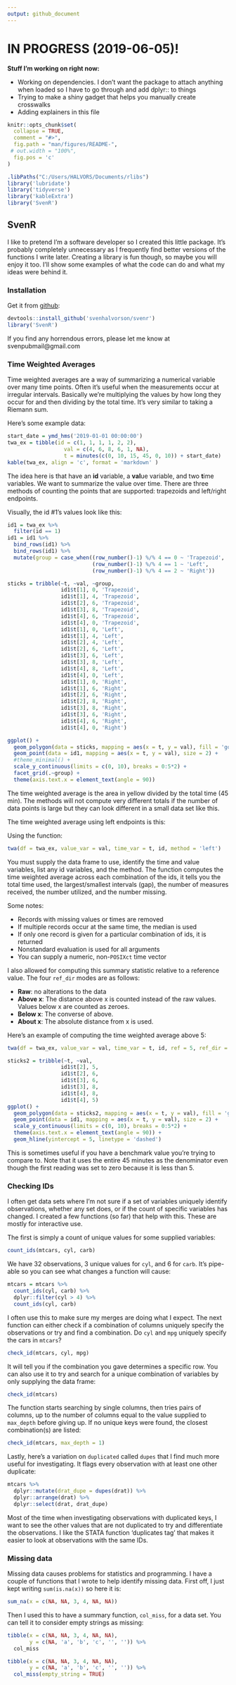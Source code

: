 ```yaml
---
output: github_document
---
```


# IN PROGRESS (2019-06-05)!

**Stuff I'm working on right now:**

* Working on dependencies. I don't want the package to attach anything when loaded so I have to go through and add dplyr:: to things
* Trying to make a shiny gadget that helps you manually create crosswalks
* Adding explainers in this file


<!-- README.md is generated from README.Rmd. Please edit that file -->

```r
knitr::opts_chunk$set(
  collapse = TRUE,
  comment = "#>",
  fig.path = "man/figures/README-",
 # out.width = "100%",
  fig.pos = 'c'
)
```

```r
.libPaths("C:/Users/HALVORS/Documents/rlibs")
library('lubridate')
library('tidyverse')
library('kableExtra')
library('SvenR')
```

## SvenR

I like to pretend I'm a software developer so I created this little package. It's probably
completely unnecessary as I frequently find better versions of the functions I write later.
Creating a library is fun though, so maybe you will enjoy it too. I'll show some examples of
what the code can do and what my ideas were behind it.

### Installation

Get it from [github](https://www.github.com/svenhalvorson/svenr):

```r
devtools::install_github('svenhalvorson/svenr')
library('SvenR')
```

If you find any horrendous errors, please let me know at svenpubmail@gmail.com

### Time Weighted Averages

Time weighted averages are a way of summarizing a numerical variable over
many time points. Often it's useful when the measurements occur at irregular
intervals. Basically we're multiplying the values by how long they occur for
and then dividing by the total time. It's very similar to taking a Riemann sum.

Here's some example data:

```r

start_date = ymd_hms('2019-01-01 00:00:00')
twa_ex = tibble(id = c(1, 1, 1, 1, 2, 2),
                  val = c(4, 6, 8, 6, 1, NA),
                  t = minutes(c(0, 10, 15, 45, 0, 10)) + start_date)
kable(twa_ex, align = 'c', format = 'markdown' )

```

The idea here is that have an **id** variable, a **val**ue variable,
and two **t**ime variables. We want to summarize the value over time.
There are three methods of counting the points that are supported:
trapezoids and left/right endpoints.

Visually, the id #1's values look like this:

```r

id1 = twa_ex %>% 
  filter(id == 1)
id1 = id1 %>% 
  bind_rows(id1) %>% 
  bind_rows(id1) %>% 
  mutate(group = case_when((row_number()-1) %/% 4 == 0 ~ 'Trapezoid',
                           (row_number()-1) %/% 4 == 1 ~ 'Left',
                           (row_number()-1) %/% 4 == 2 ~ 'Right'))

sticks = tribble(~t, ~val, ~group,
                 id1$t[1], 0, 'Trapezoid',
                 id1$t[1], 4, 'Trapezoid',
                 id1$t[2], 6, 'Trapezoid',
                 id1$t[3], 8, 'Trapezoid',
                 id1$t[4], 6, 'Trapezoid',
                 id1$t[4], 0, 'Trapezoid',
                 id1$t[1], 0, 'Left',
                 id1$t[1], 4, 'Left',
                 id1$t[2], 4, 'Left',
                 id1$t[2], 6, 'Left',
                 id1$t[3], 6, 'Left',
                 id1$t[3], 8, 'Left',
                 id1$t[4], 8, 'Left',
                 id1$t[4], 0, 'Left',
                 id1$t[1], 0, 'Right',
                 id1$t[1], 6, 'Right',
                 id1$t[2], 6, 'Right',
                 id1$t[2], 8, 'Right',
                 id1$t[3], 8, 'Right',
                 id1$t[3], 6, 'Right',
                 id1$t[4], 6, 'Right',
                 id1$t[4], 0, 'Right')

ggplot() +
  geom_polygon(data = sticks, mapping = aes(x = t, y = val), fill = 'goldenrod1') +
  geom_point(data = id1, mapping = aes(x = t, y = val), size = 2) +
  #theme_minimal() +
  scale_y_continuous(limits = c(0, 10), breaks = 0:5*2) + 
  facet_grid(.~group) +
  theme(axis.text.x = element_text(angle = 90))

```

The time weighted average is the area in yellow divided by the total time (45 min).
The methods will not compute very different totals if the number of data points is large
but they can look different in a small data set like this.

The time weighted average using left endpoints is this:

<!-- $$\frac{4\cdot10+6\cdot5+8\cdot30}{45}=6.89$$ -->

Using the function:

```r

twa(df = twa_ex, value_var = val, time_var = t, id, method = 'left')

```

You must supply the data frame to use, identify the time and value variables, 
list any id variables, and the method. The function computes the time weighted
average across each combination of the ids, it tells you the total time used, 
the largest/smallest intervals (gap), the number of measures
received, the number utilized, and the number missing.

Some notes:

* Records with missing values or times are removed
* If multiple records occur at the same time, the median is used
* If only one record is given for a particular combination of ids, it is returned
* Nonstandard evaluation is used for all arguments
* You can supply a numeric, non-`POSIXct` time vector

I also allowed for computing this summary statistic relative to a reference value.
The four `ref_dir` modes are as follows:

* **Raw**: no alterations to the data
* **Above x**: The distance above x is counted instead of the raw values. Values below x are counted as zeroes.
* **Below x**: The converse of above.
* **About x**: The absolute distance from x is used.

Here's an example of computing the time weighted average above 5:
```r

twa(df = twa_ex, value_var = val, time_var = t, id, ref = 5, ref_dir = 'above', method = 'left')

```

```r


sticks2 = tribble(~t, ~val,
                 id1$t[2], 5,
                 id1$t[2], 6,
                 id1$t[3], 6,
                 id1$t[3], 8,
                 id1$t[4], 8,
                 id1$t[4], 5)
ggplot() +
  geom_polygon(data = sticks2, mapping = aes(x = t, y = val), fill = 'goldenrod1') +
  geom_point(data = id1, mapping = aes(x = t, y = val), size = 2) +
  scale_y_continuous(limits = c(0, 10), breaks = 0:5*2) + 
  theme(axis.text.x = element_text(angle = 90)) +
  geom_hline(yintercept = 5, linetype = 'dashed')

```

This is sometimes useful if you have a benchmark value you're trying to compare to. Note that
it uses the entire 45 minutes as the denominator even though the first reading was set to zero because
it is less than 5.

### Checking IDs

I often get data sets where I'm not sure if a set of variables uniquely identify observations, whether
any set does, or if the count of specific variables has changed. I created a few functions
(so far) that help with this. These are mostly for interactive use.

The first is simply a count of unique values for some supplied variables:

```r

count_ids(mtcars, cyl, carb)

```
We have 32 observations, 3 unique values for `cyl`, and 6 for `carb`. It's pipe-able
so you can see what changes a function will cause:

```r

mtcars = mtcars %>% 
  count_ids(cyl, carb) %>% 
  dplyr::filter(cyl > 4) %>% 
  count_ids(cyl, carb)

```

I often use this to make sure my merges are doing what I expect. The next function 
can either check if a combination of columns uniquely specify the observations or
try and find a combination. Do `cyl` and `mpg` uniquely specify the cars in `mtcars`?

```r

check_id(mtcars, cyl, mpg)

```

It will tell you if the combination you gave determines a specific row. You can also use it
to try and search for a unique combination of variables by only supplying the data frame:
```r

check_id(mtcars)

```

The function starts searching by single columns, then tries pairs of columns, up to the number
of columns equal to the value supplied to `max_depth` before giving up. If no unique keys were
found, the closest combination(s) are listed:
```r

check_id(mtcars, max_depth = 1)

```

Lastly, here's a variation on `duplicated` called `dupes` that I find much more useful for investigating. It flags
every observation with at least one other duplicate:

```r

mtcars %>% 
  dplyr::mutate(drat_dupe = dupes(drat)) %>% 
  dplyr::arrange(drat) %>% 
  dplyr::select(drat, drat_dupe)

```

Most of the time when investigating observations with duplicated keys, I want to see the other values that are not duplicated 
to try and differentiate the observations. I like the STATA function 'duplicates tag' that makes it easier
to look at observations with the same IDs.

### Missing data

Missing data causes problems for statistics and programming. I have a couple of functions that
I wrote to help identify missing data. First off, I just kept writing `sum(is.na(x))` so here it is:

```r

sum_na(x = c(NA, NA, 3, 4, NA, NA))

```

Then I used this to have a summary function, `col_miss`, for a data set. You can tell it to consider empty strings as missing:

```r

tibble(x = c(NA, NA, 3, 4, NA, NA),
       y = c(NA, 'a', 'b', 'c', '', '')) %>% 
  col_miss

tibble(x = c(NA, NA, 3, 4, NA, NA),
       y = c(NA, 'a', 'b', 'c', '', '')) %>% 
  col_miss(empty_string = TRUE)

```

